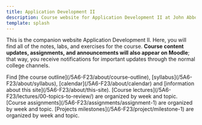 ```yaml
---
title: Application Development II
description: Course website for Application Development II at John Abbott College, Fall 2023 semester.
template: splash
---
```


This is the companion website Application Development II. Here, you will find all of the notes, labs, and exercises for the course. **Course content updates, assignments, and announcements will also appear on Moodle**; that way, you receive notifications for important updates through the normal college channels.


<CardGrid stagger>
  <Card title="About" icon="information">
    Find [the course outline](/5A6-F23/about/course-outline), [syllabus](/5A6-F23/about/syllabus), [calendar](/5A6-F23/about/calendar) and [information about this site](/5A6-F23/about/this-site).
  </Card>
  <Card title="Lectures" icon="open-book">
    [Course lectures](/5A6-F23/lectures/00-topics-to-review/) are organized by week and topic.
  </Card>
  <Card title="Assignments" icon="pen">
    [Course assignments](/5A6-F23/assignments/assignment-1) are organized by week and topic.
  </Card>
  <Card title="Project" icon="rocket">
    [Projects milestones](/5A6-F23/project/milestone-1) are organized by week and topic.
  </Card>
</CardGrid>
